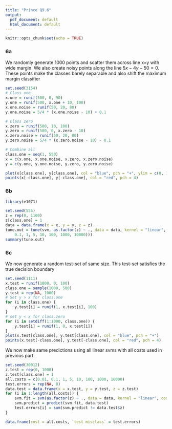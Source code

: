 ```yaml
---
title: "Prince Q9.6"
output:
  pdf_document: default
  html_document: default
---
```


```r
knitr::opts_chunk$set(echo = TRUE)
```

### 6a

We randomly generate 1000 points and scatter them across line x=y with wide margin. We also create noisy points along the line $5x-4y-50=0$. These points make the classes barely separable and also shift the maximum margin classifier

```r
set.seed(3154)
# Class one
x.one = runif(500, 0, 90)
y.one = runif(500, x.one + 10, 100)
x.one.noise = runif(50, 20, 80)
y.one.noise = 5/4 * (x.one.noise - 10) + 0.1

# Class zero
x.zero = runif(500, 10, 100)
y.zero = runif(500, 0, x.zero - 10)
x.zero.noise = runif(50, 20, 80)
y.zero.noise = 5/4 * (x.zero.noise - 10) - 0.1

# Combine all
class.one = seq(1, 550)
x = c(x.one, x.one.noise, x.zero, x.zero.noise)
y = c(y.one, y.one.noise, y.zero, y.zero.noise)

plot(x[class.one], y[class.one], col = "blue", pch = "+", ylim = c(0, 100))
points(x[-class.one], y[-class.one], col = "red", pch = 4)

```
### 6b

```r
library(e1071)
```


```r
set.seed(555)
z = rep(0, 1100)
z[class.one] = 1
data = data.frame(x = x, y = y, z = z)
tune.out = tune(svm, as.factor(z) ~ ., data = data, kernel = "linear", ranges = list(cost = c(0.01, 
    0.1, 1, 5, 10, 100, 1000, 10000)))
summary(tune.out)
```

### 6c

We now generate a random test-set of same size. This test-set satisfies the true decision boundary

```r
set.seed(1111)
x.test = runif(1000, 0, 100)
class.one = sample(1000, 500)
y.test = rep(NA, 1000)
# Set y > x for class.one
for (i in class.one) {
    y.test[i] = runif(1, x.test[i], 100)
}
# set y < x for class.zero
for (i in setdiff(1:1000, class.one)) {
    y.test[i] = runif(1, 0, x.test[i])
}
plot(x.test[class.one], y.test[class.one], col = "blue", pch = "+")
points(x.test[-class.one], y.test[-class.one], col = "red", pch = 4)
```

We now make same predictions using all linear svms with all costs used in previous part.


```r
set.seed(30012)
z.test = rep(0, 1000)
z.test[class.one] = 1
all.costs = c(0.01, 0.1, 1, 5, 10, 100, 1000, 10000)
test.errors = rep(NA, 8)
data.test = data.frame(x = x.test, y = y.test, z = z.test)
for (i in 1:length(all.costs)) {
    svm.fit = svm(as.factor(z) ~ ., data = data, kernel = "linear", cost = all.costs[i])
    svm.predict = predict(svm.fit, data.test)
    test.errors[i] = sum(svm.predict != data.test$z)
}

data.frame(cost = all.costs, `test misclass` = test.errors)
```

